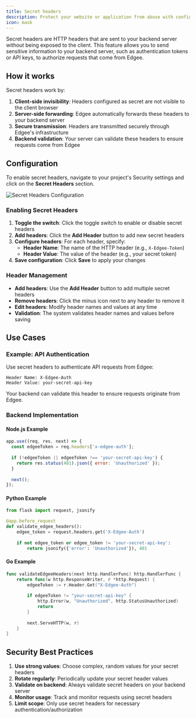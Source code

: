 ```yaml
---
title: Secret headers
description: Protect your website or application from abuse with configurable secret headers
icon: mask
---
```



<EdgeeSdk />

Secret headers are HTTP headers that are sent to your backend server without being exposed to the client. 
This feature allows you to send sensitive information to your backend server, such as authentication tokens or API keys, to authorize requests that come from Edgee.

## How it works

Secret headers work by:

1. **Client-side invisibility**: Headers configured as secret are not visible to the client browser
2. **Server-side forwarding**: Edgee automatically forwards these headers to your backend server
3. **Secure transmission**: Headers are transmitted securely through Edgee's infrastructure
4. **Backend validation**: Your server can validate these headers to ensure requests come from Edgee

## Configuration

To enable secret headers, navigate to your project's Security settings and click on the **Secret Headers** section.

<Frame caption="Go to your project > Security > Secret Headers to configure secret headers.">
  <img
    src="/images/secret-headers.png"
    alt="Secret Headers Configuration"
    align={"center"}
  />
</Frame>

### Enabling Secret Headers

1. **Toggle the switch**: Click the toggle switch to enable or disable secret headers
2. **Add headers**: Click the **Add Header** button to add new secret headers
3. **Configure headers**: For each header, specify:
   - **Header Name**: The name of the HTTP header (e.g., `X-Edgee-Token`)
   - **Header Value**: The value of the header (e.g., your secret token)
4. **Save configuration**: Click **Save** to apply your changes

### Header Management

- **Add headers**: Use the **Add Header** button to add multiple secret headers
- **Remove headers**: Click the minus icon next to any header to remove it
- **Edit headers**: Modify header names and values at any time
- **Validation**: The system validates header names and values before saving

## Use Cases

### Example: API Authentication

Use secret headers to authenticate API requests from Edgee:

```
Header Name: X-Edgee-Auth
Header Value: your-secret-api-key
```

Your backend can validate this header to ensure requests originate from Edgee.

### Backend Implementation

#### Node.js Example

```javascript
app.use((req, res, next) => {
  const edgeeToken = req.headers['x-edgee-auth'];
  
  if (!edgeeToken || edgeeToken !== 'your-secret-api-key') {
    return res.status(401).json({ error: 'Unauthorized' });
  }
  
  next();
});
```

#### Python Example

```python
from flask import request, jsonify

@app.before_request
def validate_edgee_headers():
    edgee_token = request.headers.get('X-Edgee-Auth')
    
    if not edgee_token or edgee_token != 'your-secret-api-key':
        return jsonify({'error': 'Unauthorized'}), 401
```

#### Go Example

```go
func validateEdgeeHeaders(next http.HandlerFunc) http.HandlerFunc {
    return func(w http.ResponseWriter, r *http.Request) {
        edgeeToken := r.Header.Get("X-Edgee-Auth")
        
        if edgeeToken != "your-secret-api-key" {
            http.Error(w, "Unauthorized", http.StatusUnauthorized)
            return
        }
        
        next.ServeHTTP(w, r)
    }
}
```

## Security Best Practices

1. **Use strong values**: Choose complex, random values for your secret headers
2. **Rotate regularly**: Periodically update your secret header values
3. **Validate on backend**: Always validate secret headers on your backend server
4. **Monitor usage**: Track and monitor requests using secret headers
5. **Limit scope**: Only use secret headers for necessary authentication/authorization

